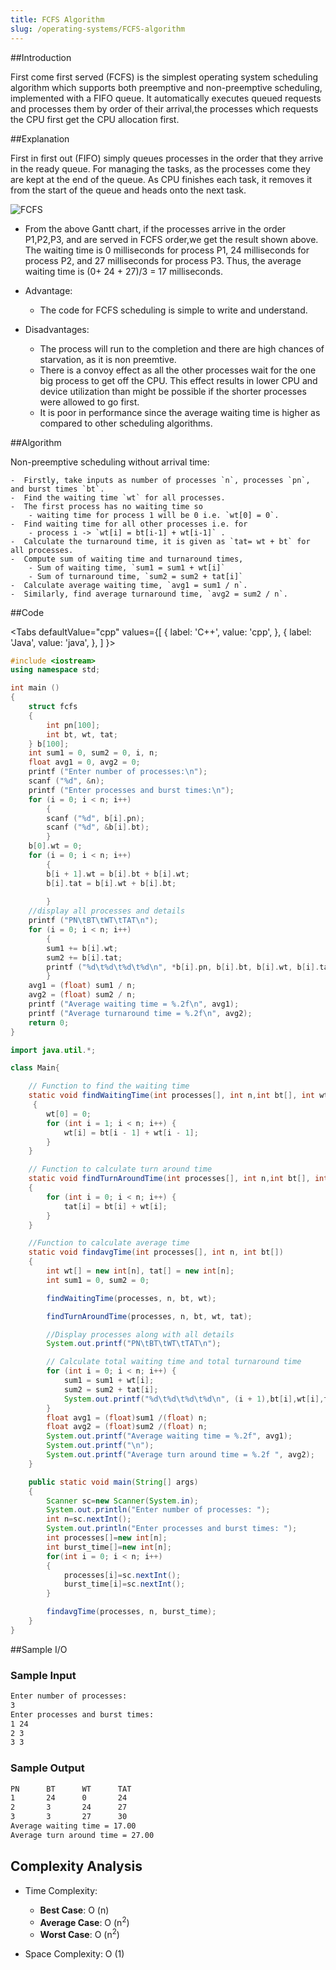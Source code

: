 ```yaml
---
title: FCFS Algorithm
slug: /operating-systems/FCFS-algorithm
---
```


##Introduction

First come first served (FCFS) is the simplest operating system scheduling algorithm which supports both preemptive and non-preemptive scheduling, implemented with a FIFO queue. It automatically executes queued requests and processes them by order of their arrival,the processes which requests the CPU first get the CPU allocation first.

##Explanation

First in first out (FIFO) simply queues processes in the order that they arrive in the ready queue. For managing the tasks, as the processes come they are kept at the end of the queue. As CPU finishes each task, it removes it from the start of the queue and heads onto the next task.

![FCFS](https://i0.wp.com/www.preprogrammer.com/wp-content/uploads/2016/03/C-program-for-First-Come-First-Served-Scheduling.jpg?fit=728%2C546&ssl=1)

- From the above Gantt chart, if the processes arrive in the order P1,P2,P3, and are served in FCFS order,we get the result shown above. The waiting time is 0 milliseconds for process P1, 24 milliseconds for process P2, and 27 milliseconds for process P3. Thus, the average waiting time is (0+ 24 + 27)/3 = 17 milliseconds.

- Advantage:
    - The code for FCFS scheduling is simple to write and understand.

- Disadvantages:
    - The process will run to the completion and there are high chances of starvation, as it is non preemtive.
    - There is a convoy effect as all the other processes wait for the one big process to get off the CPU. This effect results in lower CPU and device utilization than might be possible if the shorter processes were allowed to go first.
    - It is poor in performance since the average waiting time is higher as compared to other scheduling algorithms.

##Algorithm

Non-preemptive scheduling without arrival time:

    -  Firstly, take inputs as number of processes `n`, processes `pn`, and burst times `bt`.
    -  Find the waiting time `wt` for all processes.
    -  The first process has no waiting time so 
        - waiting time for process 1 will be 0 i.e. `wt[0] = 0`.
    -  Find waiting time for all other processes i.e. for
        - process i -> `wt[i] = bt[i-1] + wt[i-1]` .
    -  Calculate the turnaround time, it is given as `tat= wt + bt` for all processes.
    -  Compute sum of waiting time and turnaround times,
        - Sum of waiting time, `sum1 = sum1 + wt[i]`
        - Sum of turnaround time, `sum2 = sum2 + tat[i]`
    -  Calculate average waiting time, `avg1 = sum1 / n`.
    -  Similarly, find average turnaround time, `avg2 = sum2 / n`.

##Code

<Tabs
  defaultValue="cpp"
  values={[
    { label: 'C++', value: 'cpp', },
    { label: 'Java', value: 'java', },
  ]
}>
<TabItem value="cpp">

```cpp
#include <iostream>
using namespace std;

int main ()
{
    struct fcfs
    {
        int pn[100];
        int bt, wt, tat;
    } b[100];
    int sum1 = 0, sum2 = 0, i, n;
    float avg1 = 0, avg2 = 0;
    printf ("Enter number of processes:\n");
    scanf ("%d", &n);
    printf ("Enter processes and burst times:\n");
    for (i = 0; i < n; i++)
        {
        scanf ("%d", b[i].pn);
        scanf ("%d", &b[i].bt);
        }
    b[0].wt = 0;
    for (i = 0; i < n; i++)
        {
        b[i + 1].wt = b[i].bt + b[i].wt;
        b[i].tat = b[i].wt + b[i].bt;
        
        }
    //display all processes and details
    printf ("PN\tBT\tWT\tTAT\n");
    for (i = 0; i < n; i++)
        {
        sum1 += b[i].wt;
        sum2 += b[i].tat;
        printf ("%d\t%d\t%d\t%d\n", *b[i].pn, b[i].bt, b[i].wt, b[i].tat);
        }
    avg1 = (float) sum1 / n;
    avg2 = (float) sum2 / n;
    printf ("Average waiting time = %.2f\n", avg1);
    printf ("Average turnaround time = %.2f\n", avg2);
    return 0;
}
```
</TabItem>

<TabItem value="java">

```java
import java.util.*;

class Main{

	// Function to find the waiting time 
	static void findWaitingTime(int processes[], int n,int bt[], int wt[])
     {
		wt[0] = 0;
		for (int i = 1; i < n; i++) {
			wt[i] = bt[i - 1] + wt[i - 1];
		}
	}

	// Function to calculate turn around time
	static void findTurnAroundTime(int processes[], int n,int bt[], int wt[], int tat[]) 
    {
		for (int i = 0; i < n; i++) {
			tat[i] = bt[i] + wt[i];
		}
	}

	//Function to calculate average time
	static void findavgTime(int processes[], int n, int bt[]) 
    {
		int wt[] = new int[n], tat[] = new int[n];
		int sum1 = 0, sum2 = 0;

		findWaitingTime(processes, n, bt, wt);

		findTurnAroundTime(processes, n, bt, wt, tat);

		//Display processes along with all details
		System.out.printf("PN\tBT\tWT\tTAT\n");

		// Calculate total waiting time and total turnaround time
		for (int i = 0; i < n; i++) {
			sum1 = sum1 + wt[i];
			sum2 = sum2 + tat[i];
			System.out.printf("%d\t%d\t%d\t%d\n", (i + 1),bt[i],wt[i],tat[i]);
		}
		float avg1 = (float)sum1 /(float) n;
		float avg2 = (float)sum2 /(float) n;
		System.out.printf("Average waiting time = %.2f", avg1);
		System.out.printf("\n");
		System.out.printf("Average turn around time = %.2f ", avg2);
	}

	public static void main(String[] args) 
    {
		Scanner sc=new Scanner(System.in);
		System.out.println("Enter number of processes: ");
		int n=sc.nextInt();
		System.out.println("Enter processes and burst times: ");
		int processes[]=new int[n];
		int burst_time[]=new int[n];
		for(int i = 0; i < n; i++)
        {
		    processes[i]=sc.nextInt();
		    burst_time[i]=sc.nextInt();
		}

		findavgTime(processes, n, burst_time);
	}
}
```
</TabItem>
</Tabs>

##Sample I/O

### Sample Input

```bash
Enter number of processes:                                                                                                                    
3                                                                                                                                             
Enter processes and burst times:                                                                                                              
1 24                                                                                                                                          
2 3                                                                                                                                           
3 3 
```

### Sample Output

```bash
PN      BT      WT      TAT                                                                                                                   
1       24      0       24                                                                                                                    
2       3       24      27                                                                                                                    
3       3       27      30                                                                                                                    
Average waiting time = 17.00                                                                                                                  
Average turn around time = 27.00 
```

## Complexity Analysis

- Time Complexity:

  - **Best Case**: O (n)
  - **Average Case**: O (n<sup>2</sup>)
  - **Worst Case**: O (n<sup>2</sup>)

- Space Complexity: O (1)


